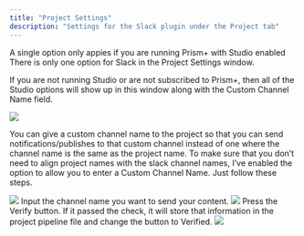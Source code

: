 ```yaml
---
title: "Project Settings"
description: "Settings for the Slack plugin under the Project tab"
---
```


<Note>A single option only appies if you are running Prism+ with Studio enabled</Note>  
There is only one option for Slack in the Project Settings window.
  
  
If you are not running Studio or are not subscribed to Prism+, then all of the Studio options will show up in this window along with the Custom Channel Name field.

<img
    src="/images/prism/slack/prism_project_custom_channel_name.webp"
    className="rounded-lg"
/>
  

You can give a custom channel name to the project so that you can send notifications/publishes to that custom channel instead of one where the channel name is the same as the project name. 
To make sure that you don’t need to align project names with the slack channel names, I’ve enabled the option to allow you to enter a Custom Channel Name. Just follow these steps.

<Steps>
    <Step title="Locate Custom Channel Setting">
        <img 
            src="/images/prism/slack/custom_channel_name_empty.webp"
            className="rounded-lg"
        />
    </Step>
    <Step title="Input Custom Channel Name">
        Input the channel name you want to send your content.
        <img
            src="/images/prism/slack/custom_channel_name_filled_unverified.webp"
            className="rounded-lg"
        />
    </Step>
    <Step title="Verify the Custom Channel">
        Press the Verify button. If it passed the check, it will store that information in the project pipeline file and change the button to Verified.
        <img
            src="/images/prism/slack/custom_channel_name_filled_verified.webp"
            className="rounded-lg"
        />
    </Step>
</Steps>